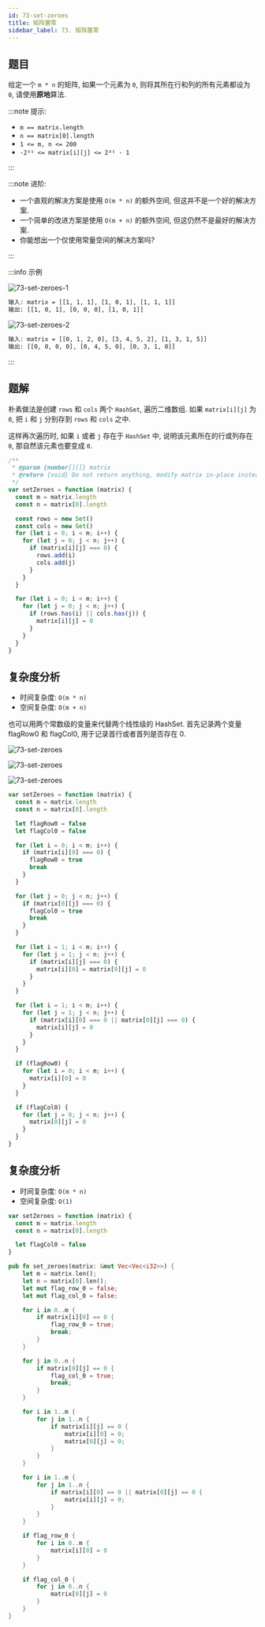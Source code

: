 ```yaml
---
id: 73-set-zeroes
title: 矩阵置零
sidebar_label: 73. 矩阵置零
---
```


## 题目

给定一个 `m * n` 的矩阵, 如果一个元素为 `0`, 则将其所在行和列的所有元素都设为 `0`, 请使用**原地**算法.

:::note 提示:

- `m == matrix.length`
- `n == matrix[0].length`
- `1 <= m, n <= 200`
- `-2³¹ <= matrix[i][j] <= 2³¹ - 1`

:::

:::note 进阶:

- 一个直观的解决方案是使用 `O(m * n)` 的额外空间, 但这并不是一个好的解决方案.
- 一个简单的改进方案是使用 `O(m + n)` 的额外空间, 但这仍然不是最好的解决方案.
- 你能想出一个仅使用常量空间的解决方案吗?

:::

:::info 示例

![73-set-zeroes-1](../../static/img/73-set-zeroes-1.jpg)

```bash
输入: matrix = [[1, 1, 1], [1, 0, 1], [1, 1, 1]]
输出: [[1, 0, 1], [0, 0, 0], [1, 0, 1]]
```

![73-set-zeroes-2](../../static/img/73-set-zeroes-2.jpg)

```bash
输入: matrix = [[0, 1, 2, 0], [3, 4, 5, 2], [1, 3, 1, 5]]
输出: [[0, 0, 0, 0], [0, 4, 5, 0], [0, 3, 1, 0]]
```

:::

## 题解


<Tabs>
  <TabItem value="JavaScript - 两个线性变量" label="JavaScript - 两个线性变量" default>

朴素做法是创建 `rows` 和 `cols` 两个 `HashSet`, 遍历二维数组. 如果 `matrix[i][j]` 为 `0`,
把 `i` 和 `j` 分别存到 `rows` 和 `cols` 之中.

这样再次遍历时, 如果 `i` 或者 `j` 存在于 `HashSet` 中, 说明该元素所在的行或列存在 `0`, 那自然该元素也要变成 `0`.

```ts
/**
 * @param {number[][]} matrix
 * @return {void} Do not return anything, modify matrix in-place instead.
 */
var setZeroes = function (matrix) {
  const m = matrix.length
  const n = matrix[0].length

  const rows = new Set()
  const cols = new Set()
  for (let i = 0; i < m; i++) {
    for (let j = 0; j < n; j++) {
      if (matrix[i][j] === 0) {
        rows.add(i)
        cols.add(j)
      }
    }
  }

  for (let i = 0; i < m; i++) {
    for (let j = 0; j < n; j++) {
      if (rows.has(i) || cols.has(j)) {
        matrix[i][j] = 0
      }
    }
  }
}
```

## 复杂度分析

- 时间复杂度: `O(m * n)`
- 空间复杂度: `O(m + n)`

</TabItem>
<TabItem value="JavaScript - 两个常数级变量" label="JavaScript - 两个常数级变量">

也可以用两个常数级的变量来代替两个线性级的 HashSet. 首先记录两个变量 flagRow0 和 flagCol0, 用于记录首行或者首列是否存在 0.

![73-set-zeroes](../../static/img/73-set-zeroes-3.png)

![73-set-zeroes](../../static/img/73-set-zeroes-4.png)

![73-set-zeroes](../../static/img/73-set-zeroes-5.png)

```ts
var setZeroes = function (matrix) {
  const m = matrix.length
  const n = matrix[0].length

  let flagRow0 = false
  let flagCol0 = false

  for (let i = 0; i < m; i++) {
    if (matrix[i][0] === 0) {
      flagRow0 = true
      break
    }
  }

  for (let j = 0; j < n; j++) {
    if (matrix[0][j] === 0) {
      flagCol0 = true
      break
    }
  }

  for (let i = 1; i < m; i++) {
    for (let j = 1; j < n; j++) {
      if (matrix[i][j] === 0) {
        matrix[i][0] = matrix[0][j] = 0
      }
    }
  }

  for (let i = 1; i < m; i++) {
    for (let j = 1; j < n; j++) {
      if (matrix[i][0] === 0 || matrix[0][j] === 0) {
        matrix[i][j] = 0
      }
    }
  }

  if (flagRow0) {
    for (let i = 0; i < m; i++) {
      matrix[i][0] = 0
    }
  }

  if (flagCol0) {
    for (let j = 0; j < n; j++) {
      matrix[0][j] = 0
    }
  }
}
```

## 复杂度分析

- 时间复杂度: `O(m * n)`
- 空间复杂度: `O(1)`

</TabItem>
<TabItem value="JavaScript - 一个常数级变量" label="JavaScript - 一个常数级变量">

```ts
var setZeroes = function (matrix) {
  const m = matrix.length
  const n = matrix[0].length

  let flagCol0 = false
}
```

</TabItem>
<TabItem value="Rust" label="Rust">

```rust
pub fn set_zeroes(matrix: &mut Vec<Vec<i32>>) {
    let m = matrix.len();
    let n = matrix[0].len();
    let mut flag_row_0 = false;
    let mut flag_col_0 = false;

    for i in 0..m {
        if matrix[i][0] == 0 {
            flag_row_0 = true;
            break;
        }
    }

    for j in 0..n {
        if matrix[0][j] == 0 {
            flag_col_0 = true;
            break;
        }
    }

    for i in 1..m {
        for j in 1..n {
            if matrix[i][j] == 0 {
                matrix[i][0] = 0;
                matrix[0][j] = 0;
            }
        }
    }

    for i in 1..m {
        for j in 1..n {
            if matrix[i][0] == 0 || matrix[0][j] == 0 {
                matrix[i][j] = 0;
            }
        }
    }

    if flag_row_0 {
        for i in 0..m {
            matrix[i][0] = 0
        }
    }

    if flag_col_0 {
        for j in 0..n {
            matrix[0][j] = 0
        }
    }
}
```

</TabItem>
</Tabs>
